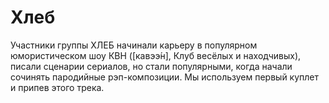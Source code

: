 # Хлеб

Участники группы ХЛЕБ начинали карьеру в популярном юмористическом шоу КВН ([кавээ́н], Клуб весёлых и находчивых), писали сценарии сериалов, но стали популярными, когда начали сочинять пародийные рэп-композиции. Мы используем первый куплет и припев этого трека.
